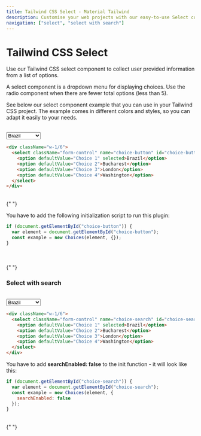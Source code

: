 ```yaml
---
title: Tailwind CSS Select - Material Tailwind
description: Customise your web projects with our easy-to-use Select component for Tailwind CSS using Material Design guidelines.
navigation: ["select", "select with search"]
---
```


# Tailwind CSS Select

Use our Tailwind CSS select component to collect user provided information from a list of options.

A select component is a dropdown menu for displaying choices. Use the radio component when there are fewer total options (less than 5).

See below our select component example that you can use in your Tailwind CSS project. The example comes in different colors and styles, so you can adapt it easily to your needs.


<br/>
<ComponentCard id="select">
<div className="w-1/3">
  <select className="form-control" name="choice-button" id="choice-button" placeholder="Language">
    <option defaultValue="Choice 1" selected>Brazil</option>
    <option defaultValue="Choice 2">Bucharest</option>
    <option defaultValue="Choice 3">London</option>
    <option defaultValue="Choice 4">Washington</option>
  </select>
</div>
</ComponentCard>

```html showLineNumbers
<div className="w-1/6">
  <select className="form-control" name="choice-button" id="choice-button" placeholder="Language">
    <option defaultValue="Choice 1" selected>Brazil</option>
    <option defaultValue="Choice 2">Bucharest</option>
    <option defaultValue="Choice 3">London</option>
    <option defaultValue="Choice 4">Washington</option>
  </select>
</div>
```
<br/>
{" "}

You have to add the following initialization script to run this plugin:

```js showLineNumbers
if (document.getElementById("choice-button")) {
  var element = document.getElementById("choice-button");
  const example = new Choices(element, {});
}
```
<br/>
<br/>
{" "}

### Select with search 
<br/>

<ComponentCard id="select with search">
<div className="w-1/3">
  <select className="form-control" name="choice-search" id="choice-search" placeholder="Location">
    <option defaultValue="Choice 1" selected>Brazil</option>
    <option defaultValue="Choice 2">Bucharest</option>
    <option defaultValue="Choice 3">London</option>
    <option defaultValue="Choice 4">Washington</option>
  </select>
</div>
</ComponentCard>

```html showLineNumbers
<div className="w-1/6">
  <select className="form-control" name="choice-search" id="choice-search" placeholder="Location">
    <option defaultValue="Choice 1" selected>Brazil</option>
    <option defaultValue="Choice 2">Bucharest</option>
    <option defaultValue="Choice 3">London</option>
    <option defaultValue="Choice 4">Washington</option>
  </select>
</div>
```

You have to add **searchEnabled: false** to the init function - it will look like this:

```js showLineNumbers
if (document.getElementById("choice-search")) {
  var element = document.getElementById("choice-search");
  const example = new Choices(element, {
    searchEnabled: false
  });
}
```
<br/>
{" "}